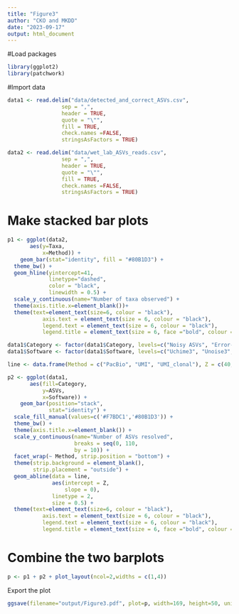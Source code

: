 ```yaml
---
title: "Figure3"
author: "CKO and MKDD"
date: "2023-09-17"
output: html_document
---
```

#Load packages
```r
library(ggplot2)
library(patchwork)
```
#Import data
```r
data1 <- read.delim("data/detected_and_correct_ASVs.csv",
                 sep = ",",
                 header = TRUE, 
                 quote = "\"",
                 fill = TRUE,
                 check.names =FALSE,
                 stringsAsFactors = TRUE)

data2 <- read.delim("data/wet_lab_ASVs_reads.csv",
                 sep = ",",
                 header = TRUE, 
                 quote = "\"",
                 fill = TRUE,
                 check.names =FALSE,
                 stringsAsFactors = TRUE)
```

# Make stacked bar plots 
```r
p1 <- ggplot(data2, 
       aes(y=Taxa, 
           x=Method)) + 
    geom_bar(stat="identity", fill = "#80B1D3") +
  theme_bw() +
  geom_hline(yintercept=41, 
             linetype="dashed", 
             color = "black",
             linewidth = 0.5) + 
  scale_y_continuous(name="Number of taxa observed") +
  theme(axis.title.x=element_blank())+
  theme(text=element_text(size=6, colour = "black"),
           axis.text = element_text(size = 6, colour = "black"),
           legend.text = element_text(size = 6, colour = "black"),
           legend.title = element_text(size = 6, face ="bold", colour = "black"))
```


```r
data1$Category <- factor(data1$Category, levels=c("Noisy ASVs", "Error-free ASVs")) 
data1$Software <- factor(data1$Software, levels=c("Uchime3", "Unoise3", "DADA2"))

line <- data.frame(Method = c("PacBio", "UMI", "UMI_clonal"), Z = c(40, 21, 32))

p2 <- ggplot(data1, 
       aes(fill=Category, 
           y=ASVs, 
           x=Software)) + 
    geom_bar(position="stack", 
             stat="identity") + 
  scale_fill_manual(values=c('#F7BDC1','#80B1D3')) +
  theme_bw() +
  theme(axis.title.x=element_blank()) +
  scale_y_continuous(name="Number of ASVs resolved", 
                     breaks = seq(0, 110, 
                     by = 10)) +
  facet_wrap(~ Method, strip.position = "bottom") +
  theme(strip.background = element_blank(),
        strip.placement = "outside") + 
  geom_abline(data = line, 
              aes(intercept = Z, 
                  slope = 0), 
              linetype = 2, 
              size = 0.5) +
  theme(text=element_text(size=6, colour = "black"),
           axis.text = element_text(size = 6, colour = "black"),
           legend.text = element_text(size = 6, colour = "black"),
           legend.title = element_text(size = 6, face ="bold", colour = "black"))
```

# Combine the two barplots
```r
p <- p1 + p2 + plot_layout(ncol=2,widths = c(1,4))
```

Export the plot
```r
ggsave(filename="output/Figure3.pdf", plot=p, width=169, height=50, units = "mm", useDingbats=FALSE, limitsize=FALSE)
```



